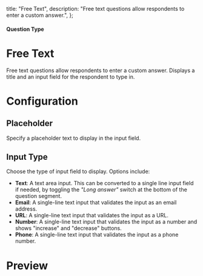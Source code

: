 
  title: "Free Text",
  description: "Free text questions allow respondents to enter a custom answer.",
};

#### Question Type

# Free Text

Free text questions allow respondents to enter a custom answer. Displays a title and an input field for the respondent to type in.

<MdxImage
  src={FreeText}
  alt="Overview of Free Text question type"
  quality="100"
  className="max-w-full rounded-lg sm:max-w-3xl"
/>

# Configuration

## Placeholder

Specify a placeholder text to display in the input field.

## Input Type

Choose the type of input field to display. Options include:

- **Text**: A text area input. This can be converted to a single line input field if needed, by toggling the _"Long answer"_ switch at the bottom of the question segment.
- **Email**: A single-line text input that validates the input as an email address.
- **URL**: A single-line text input that validates the input as a URL.
- **Number**: A single-line text input that validates the input as a number and shows "increase" and "decrease" buttons.
- **Phone**: A single-line text input that validates the input as a phone number.

# Preview

<MdxImage
  src={FreeTextPreview}
  alt="Preview of Free Text question type"
  quality="100"
  className="max-w-full rounded-lg sm:max-w-lg"
/>
